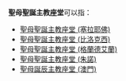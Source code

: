 '''聖母聖誕主教座堂'''可以指：
* [[聖母聖誕主教座堂_(塞拉耶佛)|聖母聖誕主教座堂 (塞拉耶佛)]]
* [[聖母聖誕主教座堂_(比洛克西)|聖母聖誕主教座堂 (比洛克西)]]
* [[聖母聖誕主教座堂_(格蘭德艾蘭)|聖母聖誕主教座堂 (格蘭德艾蘭)]]
* [[聖母聖誕主教座堂_(朱諾)|聖母聖誕主教座堂 (朱諾)]]
* [[澳門主教座堂|聖母誕辰主教座堂 (澳門)]]

{{消歧義|Cat=教堂消歧義}}